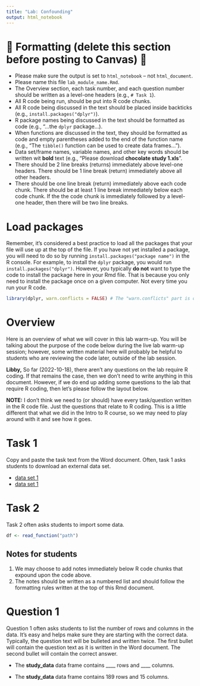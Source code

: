 ```yaml
---
title: "Lab: Confounding"
output: html_notebook
---
```


# 🛑 Formatting (delete this section before posting to Canvas) 🛑
* Please make sure the output is set to `html_notebook` -- not `html_document`.
* Please name this file `lab_module_name.Rmd`.
* The Overview section, each task number, and each question number should be written as a level-one headers (e.g., `# Task 1`).
* All R code being run, should be put into R code chunks.
* All R code being discussed in the text should be placed inside backticks (e.g., `install.packages("dplyr")`).
* R package names being discussed in the text should be formatted as code (e.g., "...the `dplyr` package...). 
* When functions are discussed in the text, they should be formatted as code and empty parentheses added to the end of the function name (e.g., "The `tibble()` function can be used to create data frames…").
* Data set/frame names, variable names, and other key words should be written wit **bold** text (e.g., "Please download **chocolate study 1.xls**".
* There should be 2 line breaks (returns) immediately above level-one headers. There should be 1 line break (return) immediately above all other headers.
* There should be one line break (return) immediately above each code chunk. There should be at least 1 line break immediately below each code chunk. If the the code chunk is immediately followed by a level-one header, then there will be two line breaks.


# Load packages

Remember, it's considered a best practice to load all the packages that your file will use up at the top of the file. If you have not yet installed a package, you will need to do so by running `install.packages("package name")` in the R console. For example, to install the `dplyr` package, you would run `install.packages("dplyr")`. However, you typically **do not** want to type the code to install the package here in your Rmd file. That is because you only need to install the package once on a given computer. Not every time you run your R code.

```r
library(dplyr, warn.conflicts = FALSE) # The "warn.conflicts" part is optional
```


# Overview

Here is an overview of what we will cover in this lab warm-up. You will be talking about the purpose of the code below during the live lab warm-up session; however, some written material here will probably be helpful to students who are reviewing the code later, outside of the lab session.  

**Libby,** So far (2022-10-18), there aren't any questions on the lab require R coding. If that remains the case, then we don't need to write anything in this document. However, if we do end up adding some questions to the lab that require R coding, then let's please follow the layout below. 

**NOTE:** I don't think we need to (or should) have every task/question written in the R code file. Just the questions that relate to R coding. This is a little different that what we did in the Intro to R course, so we may need to play around with it and see how it goes. 


# Task 1

Copy and paste the task text from the Word document. Often, task 1 asks students to download an external data set.

* [data set 1](link)   
* [data set 1](link)


# Task 2

Task 2 often asks students to import some data.

```r
df <- read_function("path")
```

## Notes for students

1. We may choose to add notes immediately below R code chunks that expound upon the code above.
2. The notes should be written as a numbered list and should follow the formatting rules written at the top of this Rmd document. 


# Question 1

Question 1 often asks students to list the number of rows and columns in the data. It's easy and helps make sure they are starting with the correct data. Typically, the question text will be bulleted and written twice. The first bullet will contain the question text as it is written in the Word document. The second bullet will contain the correct answer. 

* The **study_data** data frame contains ____ rows and ____ columns.

* The **study_data** data frame contains 189 rows and 15 columns.


